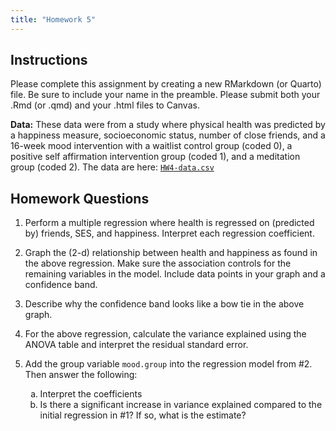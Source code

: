 ```yaml
---
title: "Homework 5"
---
```


## Instructions

Please complete this assignment by creating a new RMarkdown (or Quarto) file. Be sure to include your name in the preamble. Please submit both your .Rmd (or .qmd) and your .html files to Canvas.

**Data:** These data were from a study where physical health was predicted by a happiness measure, socioeconomic status, number of close friends, and a 16-week mood intervention with a waitlist control group (coded 0), a positive self affirmation intervention group (coded 1), and a meditation group (coded 2). The data are here: [`HW4-data.csv`](https://raw.githubusercontent.com/josh-jackson/GLM_3890/main/HW4-data.csv)

## Homework Questions

1.  Perform a multiple regression where health is regressed on (predicted by) friends, SES, and happiness. Interpret each regression coefficient.

2.  Graph the (2-d) relationship between health and happiness as found in the above regression. Make sure the association controls for the remaining variables in the model. Include data points in your graph and a confidence band.

3.  Describe why the confidence band looks like a bow tie in the above graph.

4.  For the above regression, calculate the variance explained using the ANOVA table and interpret the residual standard error.

5.  Add the group variable `mood.group` into the regression model from #2. Then answer the following:

    a.  Interpret the coefficients
    b.  Is there a significant increase in variance explained compared to the initial regression in #1? If so, what is the estimate?
